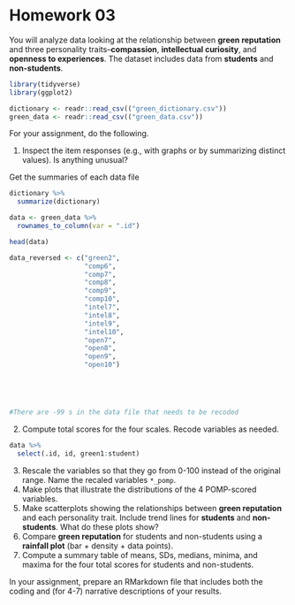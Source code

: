 # Homework 03

You will analyze data looking at the relationship between **green reputation** and three personality traits--**compassion**, **intellectual curiosity**, and **openness to experiences**.
The dataset includes data from **students** and **non-students**.


```r
library(tidyverse)
library(ggplot2)
```

```r
dictionary <- readr::read_csv(("green_dictionary.csv"))
green_data <- readr::read_csv(("green_data.csv"))
```

For your assignment, do the following.

  1. Inspect the item responses (e.g., with graphs or by summarizing distinct values). 
     Is anything unusual?

Get the summaries of each data file     
```r
dictionary %>% 
  summarize(dictionary)

data <- green_data %>% 
  rownames_to_column(var = ".id")

head(data)

data_reversed <- c("green2",
                   "comp6",
                   "comp7",
                   "comp8",
                   "comp9",
                   "comp10",
                   "intel7",
                   "intel8",
                   "intel9",
                   "intel10",
                   "open7",
                   "open8",
                   "open9",
                   "open10")


  


#There are -99 s in the data file that needs to be recoded

```
     
  2. Compute total scores for the four scales. 
     Recode variables as needed.
```r
data %>% 
  select(.id, id, green1:student)
```
    
  3. Rescale the variables so that they go from 0-100 instead of the original range.
     Name the recaled variables `*_pomp`.
  4. Make plots that illustrate the distributions of the 4 POMP-scored variables.
  5. Make scatterplots showing the relationships between **green reputation** and each personality trait.
     Include trend lines for **students** and **non-students**.
     What do these plots show?
  6. Compare **green reputation** for students and non-students using a **rainfall plot** (bar + density + data points).
  7. Compute a summary table of means, SDs, medians, minima, and maxima for the four total scores for students and non-students.
  
In your assignment, prepare an RMarkdown file that includes both the coding and (for 4-7) narrative descriptions of your results.



